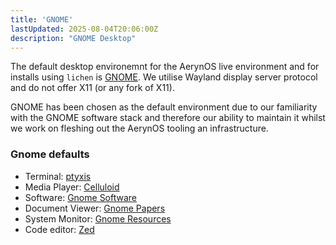 ```yaml
---
title: 'GNOME'
lastUpdated: 2025-08-04T20:06:00Z
description: "GNOME Desktop"
---
```


The default desktop environemnt for the AerynOS live environment and for installs using `lichen` is [GNOME](https://www.gnome.org/). We utilise Wayland display server protocol and do not offer X11 (or any fork of X11).

GNOME has been chosen as the default environment due to our familiarity with the GNOME software stack and therefore our ability to maintain it whilst we work on fleshing out the AerynOS tooling an infrastructure.

### Gnome defaults

* Terminal: [ptyxis](https://gitlab.gnome.org/chergert/ptyxis)
* Media Player: [Celluloid](https://celluloid-player.github.io/)
* Software: [Gnome Software](https://apps.gnome.org/en/Software/)
* Document Viewer: [Gnome Papers](https://apps.gnome.org/en/Papers/)
* System Monitor: [Gnome Resources](https://apps.gnome.org/en/Resources/)
* Code editor: [Zed](https://zed.dev/)
